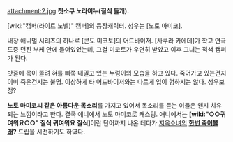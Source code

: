 attachment:2.jpg
'''칫소쿠 노라이누(질식 들개).'''

[wiki:"캠퍼(라이트 노벨)" 캠퍼]의 등장캐릭터. 성우는 [노토 마미코].

내장 애니멀 시리즈의 하나로 [콘도 미코토]의 어드바이저. [사쿠라 카에데]가 학교 연극 도중 던진 부케 안에 들어있었는데, 그걸 미코토가 우연히 받았고 이후 그녀는 적색 캠퍼가 된다.

밧줄에 목이 졸려 혀를 삐쭉 내밀고 있는 누렁이의 모습을 하고 있다. 죽어가고 있는건지 이미 죽은건지는 불명. 이상하게 타 어드바이저와는 다르게 입이 험하지는 않다. 성우보정?

'''노토 마미코씨 같은 아름다운 목소리'''를 가지고 있어서 목소리를 듣는 이들은 왠지 치유되는 느낌이라고 한다. 결국 애니에서 노토 마미코로 캐스팅. 애니에서는 '''[wiki:"○○귀여워요○○" 질식 귀여워요 질식]'''이란 단어까지 나온 데다가 [[지옥소녀]]의 '''[[한번 죽어볼래]]?''' 드립을 시전하기도 하였다.




